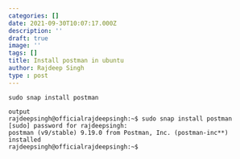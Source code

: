```yaml
---
categories: []
date: 2021-09-30T10:07:17.000Z
description: ''
draft: true
image: ''
tags: []
title: Install postman in ubuntu
author: Rajdeep Singh
type : post
---
```


    sudo snap install postman

    output
    rajdeepsingh@officialrajdeepsingh:~$ sudo snap install postman
    [sudo] password for rajdeepsingh: 
    postman (v9/stable) 9.19.0 from Postman, Inc. (postman-inc**) installed
    rajdeepsingh@officialrajdeepsingh:~$
